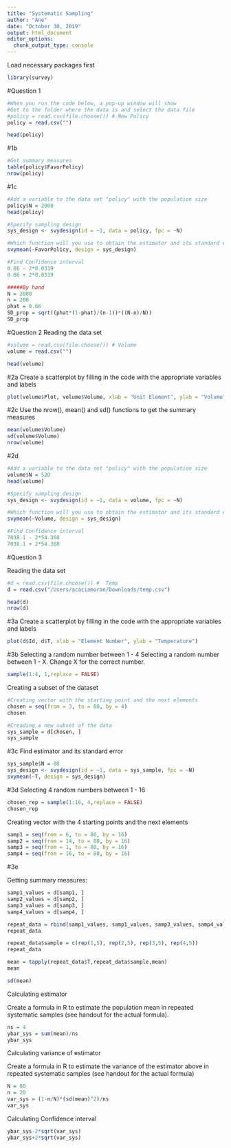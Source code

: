 ```yaml
---
title: "Systematic Sampling"
author: "Ane"
date: "October 30, 2019"
output: html_document
editor_options: 
  chunk_output_type: console
---
```


Load necessary packages first
```r
library(survey)
```

#Question 1

```r
#When you run the code below, a pop-up window will show
#Get to the folder where the data is and select the data file
#policy = read.csv(file.choose()) # New Policy
policy = read.csv("")

head(policy)
```

#1b

```r
#Get summary measures
table(policy$FavorPolicy)
nrow(policy)
```


#1c

```r
#Add a variable to the data set "policy" with the population size
policy$N = 2000
head(policy)

#Specify sampling design
sys_design <- svydesign(id = ~1, data = policy, fpc = ~N)

#Which function will you use to obtain the estimator and its standard error? svymean or svytotal?
svymean(~FavorPolicy, design = sys_design)

#Find Confidence interval
0.66 - 2*0.0319
0.66 + 2*0.0319

#####By hand
N = 2000
n = 200
phat = 0.66
SD_prop = sqrt((phat*(1-phat)/(n-1))*((N-n)/N))
SD_prop
```

#Question 2
Reading the data set

```r
#volume = read.csv(file.choose()) # Volume
volume = read.csv("")

head(volume)
```

#2a
Create a scatterplot by filling in the code with the appropriate variables and labels

```r
plot(volume$Plot, volume$Volume, xlab = "Unit Element", ylab = "Volume")
```

#2c
Use the nrow(), mean() and sd() functions to get the summary measures

```r
mean(volume$Volume)
sd(volume$Volume)
nrow(volume)
```

#2d
```r
#Add a variable to the data set "policy" with the population size
volume$N = 520
head(volume)

#Specify sampling design
sys_design <- svydesign(id = ~1, data = volume, fpc = ~N)

#Which function will you use to obtain the estimator and its standard error? svymean or svytotal?
svymean(~Volume, design = sys_design)

#Find Confidence interval
7038.1 - 2*54.368
7038.1 + 2*54.368
```

#Question 3

Reading the data set
```r
#d = read.csv(file.choose()) #  Temp
d = read.csv("/Users/acaciamoran/Downloads/temp.csv")

head(d)
nrow(d)
```

#3a
Create a scatterplot by filling in the code with the appropriate variables and labels

```r
plot(d$Id, d$T, xlab = "Element Number", ylab = "Temperature")
```

#3b
Selecting a random number between 1 - 4
Selecting a random number between 1 - X. Change X for the correct number.

```r
sample(1:4, 1,replace = FALSE)
```

Creating a subset of the dataset

```r
#Creating vector with the starting point and the next elements
chosen = seq(from = 3, to = 80, by = 4)
chosen

#Creading a new subset of the data
sys_sample = d[chosen, ]
sys_sample
```

#3c
Find estimator and its standard error
```r
sys_sample$N = 80
sys_design <- svydesign(id = ~1, data = sys_sample, fpc = ~N)
svymean(~T, design = sys_design)
```

#3d
Selecting 4 random numbers between 1 - 16

```r
chosen_rep = sample(1:16, 4,replace = FALSE)
chosen_rep
```

Creating vector with the 4 starting points and the next elements

```r
samp1 = seq(from = 6, to = 80, by = 16)
samp2 = seq(from = 14, to = 80, by = 16)
samp3 = seq(from = 1, to = 80, by = 16)
samp4 = seq(from = 16, to = 80, by = 16)
```

#3e

Getting summary measures:
```r
samp1_values = d[samp1, ]
samp2_values = d[samp2, ]
samp3_values = d[samp3, ]
samp4_values = d[samp4, ]

repeat_data = rbind(samp1_values, samp1_values, samp3_values, samp4_values)
repeat_data

repeat_data$sample = c(rep(1,5), rep(2,5), rep(3,5), rep(4,5))
repeat_data

mean = tapply(repeat_data$T,repeat_data$sample,mean)
mean

sd(mean)
```


Calculating estimator

Create a formula in R to estimate the population mean in repeated systematic samples (see handout for the actual formula).


```r
ns = 4
ybar_sys = sum(mean)/ns
ybar_sys
```


Calculating variance of estimator

Create a formula in R to estimate the variance of the estimator above in repeated systematic samples (see handout for the actual formula)

```r
N = 80
n = 20
var_sys = (1-n/N)*(sd(mean)^2)/ns
var_sys
```

Calculating Confidence interval
```r
ybar_sys-2*sqrt(var_sys)
ybar_sys+2*sqrt(var_sys)
```


